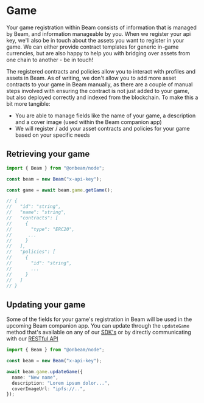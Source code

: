 # Game

Your game registration within Beam consists of information that is managed by Beam, and information manageable by you. When we register your api key, we'll also be in touch about the assets you want to register in your game. We can either provide contract templates for generic in-game currencies, but are also happy to help you with bridging over assets from one chain to another - be in touch!

The registered contracts and policies allow you to interact with profiles and assets in Beam. As of writing, we don't allow you to add more asset contracts to your game in Beam manually, as there are a couple of manual steps involved with ensuring the contract is not just added to your game, but also deployed correctly and indexed from the blockchain. To make this a bit more tangible:

- You are able to manage fields like the name of your game, a description and a cover image (used within the Beam companion app)
- We will register / add your asset contracts and policies for your game based on your specific needs

## Retrieving your game

```typescript
import { Beam } from "@onbeam/node";

const beam = new Beam("x-api-key");

const game = await beam.game.getGame();

// {
//   "id": "string",
//   "name": "string",
//   "contracts": [
//     {
//       "type": "ERC20",
//      ...
//     }
//   ],
//   "policies": [
//     {
//       "id": "string",
//       ...
//     }
//   ]
// }
```

## Updating your game

Some of the fields for your game's registration in Beam will be used in the upcoming Beam companion app. You can update through the `updateGame` method that's available on any of our [SDK's](/service/sdk) or by directly communicating with our [RESTful API](/service/full-api-reference)

```typescript
import { Beam } from "@onbeam/node";

const beam = new Beam("x-api-key");

await beam.game.updateGame({
  name: "New name",
  description: "Lorem ipsum dolor...",
  coverImageUrl: "ipfs://..",
});
```
